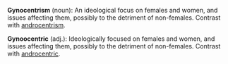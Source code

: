 '''Gynocentrism''' (noun):  An ideological focus on females and women, and issues affecting them, possibly to the detriment of non-females.  Contrast with [[androcentrism]].

'''Gynoocentric''' (adj.):  Ideologically focused on females and women, and issues affecting them, possibly to the detriment of non-females.  Contrast with [[androcentric]].
